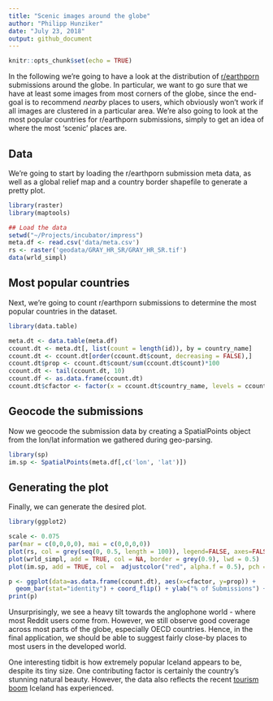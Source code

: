 ```yaml
---
title: "Scenic images around the globe"
author: "Philipp Hunziker"
date: "July 23, 2018"
output: github_document
---
```


```r
knitr::opts_chunk$set(echo = TRUE)
```

In the following we're going to have a look at the distribution of [r/earthporn](http://www.reddit.com/r/earthporn) submissions around the globe. In particular, we want to go sure that we have at least some images from most corners of the globe, since the end-goal is to recommend *nearby* places to users, which obviously won't work if all images are clustered in a particular area. We're also going to look at the most popular countries for r/earthporn submissions, simply to get an idea of where the most 'scenic' places are.

## Data

We're going to start by loading the r/earthporn submission meta data, as well as a global relief map and a country border shapefile to generate a pretty plot.

```r
library(raster)
library(maptools)

## Load the data
setwd("~/Projects/incubator/impress")
meta.df <- read.csv('data/meta.csv')
rs <- raster('geodata/GRAY_HR_SR/GRAY_HR_SR.tif')
data(wrld_simpl)
```

## Most popular countries

Next, we're going to count r/earthporn submissions to determine the most popular countries in the dataset.

```r
library(data.table)

meta.dt <- data.table(meta.df)
ccount.dt <- meta.dt[, list(count = length(id)), by = country_name]
ccount.dt <- ccount.dt[order(ccount.dt$count, decreasing = FALSE),]
ccount.dt$prop <- ccount.dt$count/sum(ccount.dt$count)*100
ccount.dt <- tail(ccount.dt, 10)
ccount.df <- as.data.frame(ccount.dt)
ccount.dt$cfactor <- factor(x = ccount.dt$country_name, levels = ccount.dt$country_name)
```

## Geocode the submissions

Now we geocode the submission data by creating a SpatialPoints object from the lon/lat information we gathered during geo-parsing.

```r
library(sp)
im.sp <- SpatialPoints(meta.df[,c('lon', 'lat')])
```


## Generating the plot

Finally, we can generate the desired plot.

```r
library(ggplot2)

scale <- 0.075
par(mar = c(0,0,0,0), mai = c(0,0,0,0))
plot(rs, col = grey(seq(0, 0.5, length = 100)), legend=FALSE, axes=FALSE, box=FALSE)
plot(wrld_simpl, add = TRUE, col = NA, border = grey(0.9), lwd = 0.5)
plot(im.sp, add = TRUE, col =  adjustcolor("red", alpha.f = 0.5), pch = 16, cex = 0.8)

p <- ggplot(data=as.data.frame(ccount.dt), aes(x=cfactor, y=prop)) +
  geom_bar(stat="identity") + coord_flip() + ylab("% of Submissions") + xlab("")
print(p)
```

Unsurprisingly, we see a heavy tilt towards the anglophone world - where most Reddit users come from. However, we still observe good coverage across most parts of the globe, especially OECD countries. Hence, in the final application, we should be able to suggest fairly close-by places to most users in the developed world. 

One interesting tidbit is how extremely popular Iceland appears to be, despite its tiny size. One contributing factor is certainly the country's stunning natural beauty. However, the data also reflects the recent [tourism boom](https://www.ft.com/content/44ebbfee-025e-11e7-aa5b-6bb07f5c8e12) Iceland has experienced.

